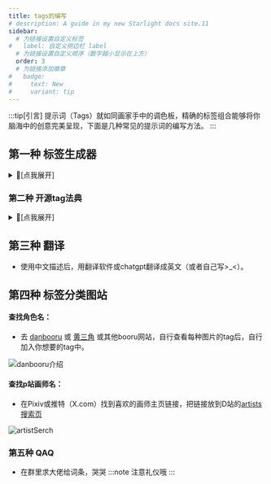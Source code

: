 ```yaml
---
title: tags的编写
# description: A guide in my new Starlight docs site.11
sidebar:
  # 为链接设置自定义标签
#   label: 自定义侧边栏 label
  # 为链接设置自定义顺序（数字越小显示在上方）
  order: 3
  # 为链接添加徽章
#   badge:
#     text: New
#     variant: tip
---
```


:::tip[引言]
提示词（Tags）就如同画家手中的调色板，精确的标签组合能够将你脑海中的创意完美呈现，下面是几种常见的提示词的编写方法。
:::

## 第一种 标签生成器


<details>
<summary>🍈[点我展开]</summary>

<LinkCard
  title="⭐tags生成器"
  description="宝宝巴士也会用的标签选择器"
  href="https://tag-select.nai4.top/"
/>

<LinkCard
  title="tags生成器（镜像站）"
  description="宝宝巴士也会用的标签选择器（镜像站）"
  href="https://nai4-tag-select.pages.dev/"
/>

<LinkCard
  title="NovelAi(NAIFU)"
  description="最后更新时间2024年3月"
  href="https://novelai.netlify.app/"
/>

<LinkCard
  title="NovelAiTag 标签超市"
  description="最后更新时间2022年"
  href="https://thereisnospon.github.io/NovelAiTag/"
/>

<LinkCard
  title="Danbooru 标签超市"
  description="最后更新时间也是2022年"
  href="https://tags.novelai.dev/"
/>

</details>

### 第二种 开源tag法典

<details>
<summary>🍓[点我展开]</summary>

<LinkCard
  title="法典目录"
  description="本网页的法典目录"
  href="../../../法典/法典目录/"
/>


</details>


## 第三种 翻译
- 使用中文描述后，用翻译软件或chatgpt翻译成英文（或者自己写>_\<）。

## 第四种 标签分类图站
#### 查找角色名：
- 去 [danbooru](https://danbooru.donmai.us/) 或 [黄三角](https://chan.sankakucomplex.com) 或其他booru网站，自行查看每种图片的tag后，自行加入你想要的tag中。

![danbooru介绍](../../../assets/教程中图片/danbooru.png)

#### 查找p站画师名：
-  在Pixiv或推特（X.com）找到喜欢的画师主页链接，把链接放到D站的[artists搜索页](https://safebooru.donmai.us/artists?page=1)

![artistSerch](../../../assets/教程中图片/danbooruArtist.png)

### 第五种 QAQ
- 在群里求大佬给词条，哭哭
:::note
注意礼仪哦
:::